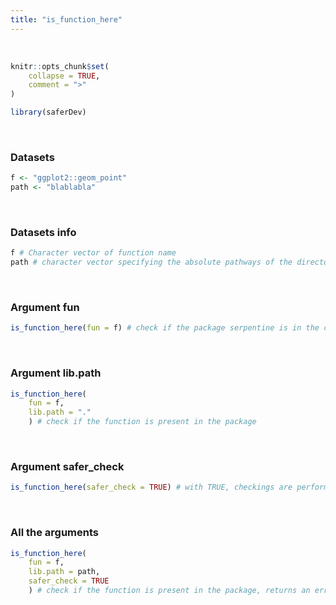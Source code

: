 ---
title: "is_function_here"
---
<br>

```{r, include = FALSE}
knitr::opts_chunk$set(
    collapse = TRUE,
    comment = ">"
)
```

```{r setup}
library(saferDev)
```
<br>

### Datasets
```{r}
f <- "ggplot2::geom_point"
path <- "blablabla"
```
<br>

### Datasets info
```{r}
f # Character vector of function name
path # character vector specifying the absolute pathways of the directories, this lib.path will return an error
```
<br>

### Argument fun
```{r, echo = TRUE, error = TRUE}
is_function_here(fun = f) # check if the package serpentine is in the computer
```
<br>

### Argument lib.path
```{r, echo = TRUE, error = TRUE}
is_function_here(
    fun = f,
    lib.path = "."
    ) # check if the function is present in the package
```
<br>

### Argument safer_check
```{r, echo = TRUE, error = TRUE}
is_function_here(safer_check = TRUE) # with TRUE, checkings are performed before main code running
```
<br>

### All the arguments
```{r, echo = TRUE, error = TRUE}
is_function_here(
    fun = f,
    lib.path = path,
    safer_check = TRUE
    ) # check if the function is present in the package, returns an error because the path doesn't exist
```
<br>

